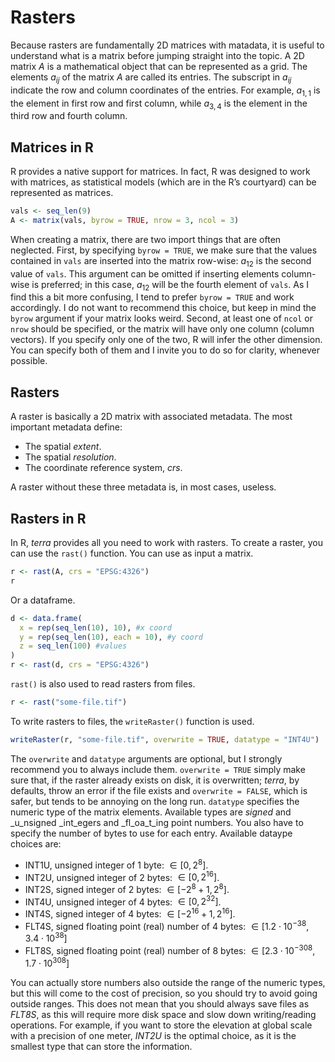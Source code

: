 # Rasters
Because rasters are fundamentally 2D matrices with matadata, it is useful to understand what is a matrix before jumping straight into the topic.
A 2D matrix $A$ is a mathematical object that can be represented as a grid.
The elements $a_{ij}$ of the matrix $A$ are called its entries.
The subscript in $a_{ij}$ indicate the row and column coordinates of the entries.
For example, $a_{1,1}$ is the element in first row and first column, while $a_{3,4}$ is the element in the third row and fourth column.

## Matrices in R
R provides a native support for matrices.
In fact, R was designed to work with matrices, as statistical models (which are in the R's courtyard) can be represented as matrices.

```r
vals <- seq_len(9)
A <- matrix(vals, byrow = TRUE, nrow = 3, ncol = 3)
```

When creating a matrix, there are two import things that are often neglected. 
First, by specifying `byrow = TRUE`, we make sure that the values contained in `vals` are inserted into the matrix row-wise: $a_{12}$ is the second value of `vals`.
This argument can be omitted if inserting elements column-wise is preferred; in this case, $a_{12}$ will be the fourth element of `vals`.
As I find this a bit more confusing, I tend to prefer `byrow = TRUE` and work accordingly.
I do not want to recommend this choice, but keep in mind the `byrow` argument if your matrix looks weird.
Second, at least one of `ncol` or `nrow` should be specified, or the matrix will have only one column (column vectors).
If you specify only one of the two, R will infer the other dimension.
You can specify both of them and I invite you to do so for clarity, whenever possible.

## Rasters
A raster is basically a 2D matrix with associated metadata.
The most important metadata define:

  - The spatial _extent_.
  - The spatial _resolution_. 
  - The coordinate reference system, _crs_.

A raster without these three metadata is, in most cases, useless.

## Rasters in R
In R, _terra_ provides all you need to work with rasters.
To create a raster, you can use the `rast()` function.
You can use as input a matrix.

```r
r <- rast(A, crs = "EPSG:4326")
r
```

Or a dataframe.

```r
d <- data.frame(
  x = rep(seq_len(10), 10), #x coord
  y = rep(seq_len(10), each = 10), #y coord
  z = seq_len(100) #values
)
r <- rast(d, crs = "EPSG:4326")
```

`rast()` is also used to read rasters from files.

```r
r <- rast("some-file.tif")
```

To write rasters to files, the `writeRaster()` function is used.

```r
writeRaster(r, "some-file.tif", overwrite = TRUE, datatype = "INT4U")
```

The `overwrite` and `datatype` arguments are optional, but I strongly recommend you to always include them.
`overwrite = TRUE` simply make sure that, if the raster already exists on disk, it is overwritten; _terra_, by defaults, throw an error if the file exists and `overwrite = FALSE`, which is safer, but tends to be annoying on the long run.
`datatype` specifies the numeric type of the matrix elements.
Available types are _signed_ and _u_nsigned _int_egers and _fl_oa_t_ing point numbers.
You also have to specify the number of bytes to use for each entry.
Available dataype choices are:

  - INT1U, unsigned integer of 1 byte: $\in [0, 2^8]$.
  - INT2U, unsigned integer of 2 bytes: $\in [0, 2^{16}]$.
  - INT2S, signed integer of 2 bytes: $\in [-2^8 + 1, 2^8]$. 
  - INT4U, unsigned integer of 4 bytes: $\in [0, 2^{32}]$. 
  - INT4S, signed integer of 4 bytes: $\in [-2^{16} + 1, 2^{16}]$. 
  - FLT4S, signed floating point (real) number of 4 bytes: $\in [1.2 \cdot 10^{-38}, 3.4 \cdot 10^{38}]$
  - FLT8S, signed floating point (real) number of 8 bytes: $\in [2.3 \cdot 10^{-308}, 1.7 \cdot 10^{308}]$
  
You can actually store numbers also outside the range of the numeric types, but this will come to the cost of precision, so you should try to avoid going outside ranges.
This does not mean that you should always save files as _FLT8S_, as this will require more disk space and slow down writing/reading operations.
For example, if you want to store the elevation at global scale with a precision of one meter, _INT2U_ is the optimal choice, as it is the smallest type that can store the information.

